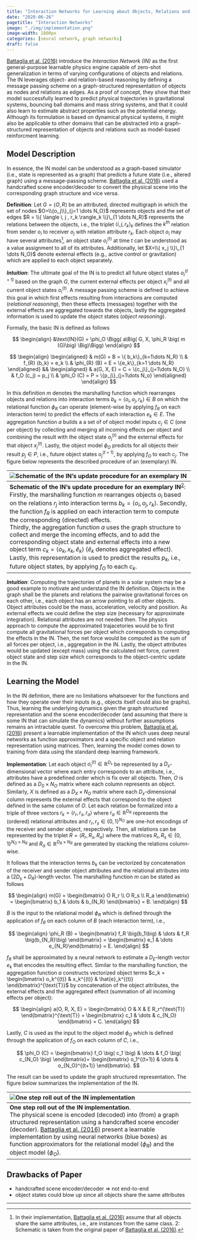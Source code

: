 ```yaml
---
title: "Interaction Networks for Learning about Objects, Relations and Physics"
date: "2020-06-26"
pagetitle: "Interaction Networks"
image: "./img/implementation.png"
image-width: 1800px 
categories: [neural network, graph networks]
draft: false
---
```


[Battaglia et al. (2016)](https://arxiv.org/abs/1612.00222) introduce
the *Interaction Network (IN)* as the first general-purpose learnable
physics engine capable of zero-shot generalization in terms of varying
configurations of objects and relations. The IN leverages object- and
relation-based reasoning by defining a message passing scheme on a
graph-structured representation of objects as nodes and relations as
edges. As a proof of concept, they show that their model successfully
learned to predict physical trajectories in gravitational systems,
bouncing ball domains and mass string systems, and that it could also
learn to estimate abstract properties such as the potential energy.
Although its formulation is based on dynamical physical systems, it
might also be applicable to other domains that can be abstracted into
a graph-structured representation of objects and relations such as
model-based reinforcment learning.

## Model Description

In essence, the IN model can be understood as a graph-based simulator (i.e.,
state is represented as a graph) that predicts a future state (i.e., altered
graph) using a message-passing scheme. [Battaglia et al.
(2016)](https://arxiv.org/abs/1612.00222) used a handcrafted scene
encoder/decoder to convert the physical scene into the corresponding
graph structure and vice versa.  

**Definition**: Let $G=\langle O, R \rangle$ be an attributed, directed
multigraph in which the set of nodes $O=\\{o_j\\}_{j=1 \dots N_O}$ 
represents objects and the set of edges $R = \\{ \langle i, j , r_k
\rangle_k \\}\_{1 \dots N_R}$ represents the relations
between the objects, i.e., the triplet $\langle i,j, r_k \rangle_k$ defines the
$k^{\text{th}}$ relation from sender $o_i$ to receiver $o_j$ with relation
attribute $r_k$. Each object $o_i$ may have several
attributes[^1], an object state $o_i^{(t)}$ at
time $t$ can be understood as a value assignment to all of its
attributes. Additionally, let $X=\\{ x_j \\}\_{1 \dots N_O}$ denote
external effects (e.g., active control or gravitation) which are applied to each
object separately.  

[^1]: In their implementation, [Battaglia et al.
    (2016)](https://arxiv.org/abs/1612.00222) assume that all objects
    share the same attributes, i.e., are instances from the same
    class. <a name="myfootnote2">2</a>: Schematic is taken from the
    original paper of [Battaglia et al.
    (2016)](https://arxiv.org/abs/1612.00222).
    
__*Intuition*__: The ultimate goal of the IN is to predict all future
object states $o_i^{(t+1)}$ based on the graph $G$, the current
external effects per object $x_i^{(t)}$ and all current object states
$o_i^{(t)}$. A message passing scheme is defined to achieve this goal
in which first effects resulting from interactions are computed
(*relational reasoning*), then these effects (messages) together with
the external effects are aggregated towards the objects, lastly the
aggregated information is used to update the object states (*object
reasoning*).  

Formally, the basic IN is defined as follows  

$$
\begin{align}
 &\text{IN}(G) = \phi_O \Bigg( a\Big( G, X, \phi_R \big( m (G)\big) \Big)\Bigg)
\end{align}
$$

$$
\begin{align}
  \begin{aligned}
    & m(G) = B = \{ b_k\}_{k=1\dots N_R} \\
    & f_{R} (b_k) = e_k \\
    & \phi_{R} (B) = E = \{e_k\}_{k=1 \dots N_R}
  \end{aligned}
    &&
       \begin{aligned}
         & a(G, X, E) = C = \{c_j\}_{j=1\dots N_O} \\
         & f_O (c_j) = p_j \\
         & \phi_O (C) = P = \{p_j\}_{j=1\dots N_o}
       \end{aligned}
\end{align}
$$

In this definition $m$ denotes the marshalling function which rearranges objects
and relations into interaction terms $b_k= \langle o_i, o_j, r_k \rangle \in B$
on which the relational function $\phi_R$ can operate (element-wise by applying
$f_R$ on each interaction term) to predict the effects of each interaction
$e_k\in E$. The aggregation function $a$ builds a a set of of object model
inputs $c_j \in C$ (one per object) by collecting and merging all incoming
effects per object and combining the result with the object state
$o_{j}^{(t)}$ and the external effects for that object $x_j^{(t)}$. Lastly, the
object model $\phi_O$ predicts for all objects their result $p_j\in P$, i.e., future object
states $o_{j}^{(t+1)}$, by applying $f_O$ to each $c_j$. The figure
below represents the described procedure of an (exemplary) IN.

| ![Schematic of the IN's update procedure for an exemplary IN](./img/IN.png "Schematic of the IN's update procedure") |
| :--         |
| **Schematic of the IN's update procedure for an exemplary IN**<sup>[2](#myfootnote2)</sup>:<br>Firstly, the marshalling function $m$ rearranges objects $o_i$ based on the relations $r_j$ into interaction terms $b_k = \langle o_i, o_j, r_k \rangle$. Secondly, the function $f_R$ is applied on each interaction term to compute the corresponding (directed) effects.<br>Thirdly, the aggregation function $a$ uses the graph structure to collect and merge the incoming effects, and to add the corresponding object state and external effects into a new object term $c_k = \langle o_k, x_k, \hat{e}_k \rangle$ ($\hat{e}_k$ denotes aggregated effect). Lastly, this representation is used to predict the results $p_k$, i.e., future object states, by applying $f_O$ to each $c_k$. |

__*Intuition*__: Computing the trajectories of planets in a
solar system may be a good example to motivate and understand the IN definition.
Objects in the graph shall be the planets and relations the pairwise
gravitational forces on each other, i.e., each object has an arrow pointing to
all other objects. Object attributes could be the mass, acceleration, velocity
and position.  As external effects we could define the step size (necessary for
approximate integration). Relational attributes are not needed then. The physics 
approach to compute the approximated trajacetories would be to first compute all
gravitational forces per object which corresponds to computing the effects in
the IN. Then, the net force would be computed as the sum of all forces per
object, i.e., aggregation in the IN. Lastly, the object attributes would be
updated (except mass) using the calculated net force, current object state and
step size which corresponds to the object-centric update in the IN.

## Learning the Model

In the IN defintion, there are no limitations whatsoever for the functions and
how they operate over their inputs (e.g., objects itself could also be graphs).
Thus, learning the underlying dynamics given the graph structured representation
and the scene encoder/decoder (and assuming that there is some IN that can
simulate the dynamics) without further assumptions remains an
intractable quest. To overcome this problem, [Battaglia et al.
(2016)](https://arxiv.org/abs/1612.00222) present a learnable
implementation of the IN which uses deep neural networks as function
approximators and a specific object and relation representation using matrices.
Then, learning the model comes down to training from data using the standard
deep learning framework.  

**Implementation**: Let each object $o_i^{(t)}\in \mathbb{R}^{D_s}$ be
represented by a $D_s$-dimensional vector where each entry corresponds to an
attribute, i.e., attributes have a predefined order which is fix over all
objects. Then, $O$ is defined as a $D_S \times N_O$ matrix where each column
represents an object. Similarly, $X$ is defined as a $D_X \times N_O$ matrix
where each $D_x$-dimensional column represents the external effects that
correspond to the object defined in the same column of $O$. Let each relation be
formalized into a triple of three vectors $r_k = \langle 
r_r, r_s, r_a \rangle$ where $r_a \in \mathbb{R}^{D_R}$ represents the (ordered)
relational attributes and $r_r, r_s \in \{0, 1\}^{N_O}$ 
are one-hot encodings of the receiver and sender object, respectively. Then, all
relations can be represented by the triplet $R = \langle R_r, R_s, R_a \rangle$
where the matrices $R_r, R_s \in \{0,1\}^{N_O \times N_R}$ and
$R_a \in \mathbb{R}^{D_R \times N_R}$ are generated by stacking the relations 
column-wise.

It follows that the interaction terms $b_k$ can be vectorized by concatenation of
the receiver and sender object attributes and the relational attributes into a
$(2 D_s + D_R)$-length vector. The marshalling function $m$ can be stated as
follows

$$
\begin{align}
  m(G)
  = \begin{bmatrix}  O R_r \\ O R_s \\ R_a  \end{bmatrix} = \begin{bmatrix} b_1  &
    \dots & b_{N_R} \end{bmatrix} = B.
\end{align}
$$

$B$ is the input to the relational model $\phi_R$ which is defined through the
application of $f_R$ on each column of $B$ (each interaction term), i.e.,

$$
\begin{align}
  \phi_R (B) = \begin{bmatrix} f_R \big(b_1\big) & \dots & f_R \big(b_{N_R}\big) \end{bmatrix} 
             = \begin{bmatrix} e_1 & \dots e_{N_R}\end{bmatrix}  = E.
\end{align}
$$

$f_R$ shall be approximated by a neural network to estimate a $D_E$-length vector $e_k$
that encodes the resulting effect. Similar to the marshalling function, the
aggregation function $a$ constructs vectorized object terms $c_k
= \begin{bmatrix} o_k^{(t)} & x_k^{(t)} & \hat{e}_k^{(t)} \end{bmatrix}^{\text{T}}$
by concatenation of the object attributes, the external effects and the
aggregated effect (summation of all incoming effects per object): 

$$
\begin{align}
  a(O, R, X, E) = \begin{bmatrix} O & X & E R_r^{\text{T}}
  \end{bmatrix}^{\text{T}} =
  \begin{bmatrix} c_1 & \dots & c_{N_O} \end{bmatrix} = C.
\end{align}
$$

Lastly, $C$ is used as the input to the object model $\phi_O$ which is defined
through the application of $f_O$ on each column of $C$, i.e.,

$$
  \phi_O (C) =
  \begin{bmatrix} f_O \big( c_1 \big) & \dots & f_O \big( c_{N_O} \big) \end{bmatrix}=
                                                \begin{bmatrix} o_1^{(t+1)} & \dots & o_{N_O}^{(t+1)} \end{bmatrix}.
$$

The result can be used to update the graph structured representation.
The figure below summarizes the implementation of the IN.

| ![One step roll out of the IN implementation](./img/implementation.png "One step roll out of the IN implementation") |
| :--         |
| **One step roll out of the IN implementation**.<br> The physical scene is encoded (decoded) into (from) a graph structured representation using a handcrafted scene encoder (decoder). [Battaglia et al. (2016)](https://arxiv.org/abs/1612.00222) present a learnable implementation by using neural networks (blue boxes) as function approximators for the relational model ($\phi_R$) and the object model ($\phi_O$). |

## Drawbacks of Paper

- handcrafted scene encoder/decoder $\Rightarrow$ not end-to-end
- object states could blow up since all objects share the same attributes

-------------------------------------------------------------------------------
